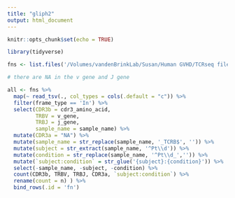 ```yaml
---
title: "gliph2"
output: html_document
---
```


```r
knitr::opts_chunk$set(echo = TRUE)
```

```r
library(tidyverse)
```

```r
fns <- list.files('/Volumes/vandenBrinkLab/Susan/Human GVHD/TCRseq files/', full.names = T)

# there are NA in the v gene and J gene

all <- fns %>% 
  map(~ read_tsv(., col_types = cols(.default = "c")) %>% 
  filter(frame_type == 'In') %>% 
  select(CDR3b = cdr3_amino_acid,
         TRBV = v_gene,
         TRBJ = j_gene,
         sample_name = sample_name) %>% 
  mutate(CDR3a = "NA") %>% 
  mutate(sample_name = str_replace(sample_name, '_TCRB$', '')) %>% 
  mutate(subject = str_extract(sample_name, '^Pt\\d')) %>% 
  mutate(condition = str_replace(sample_name, '^Pt\\d_','')) %>% 
  mutate(`subject:condition` = str_glue('{subject}:{condition}')) %>% 
  select(-sample_name, -subject, -condition) %>% 
  count(CDR3b, TRBV, TRBJ, CDR3a, `subject:condition`) %>% 
  rename(count = n) ) %>% 
  bind_rows(.id = 'fn')
  
```

